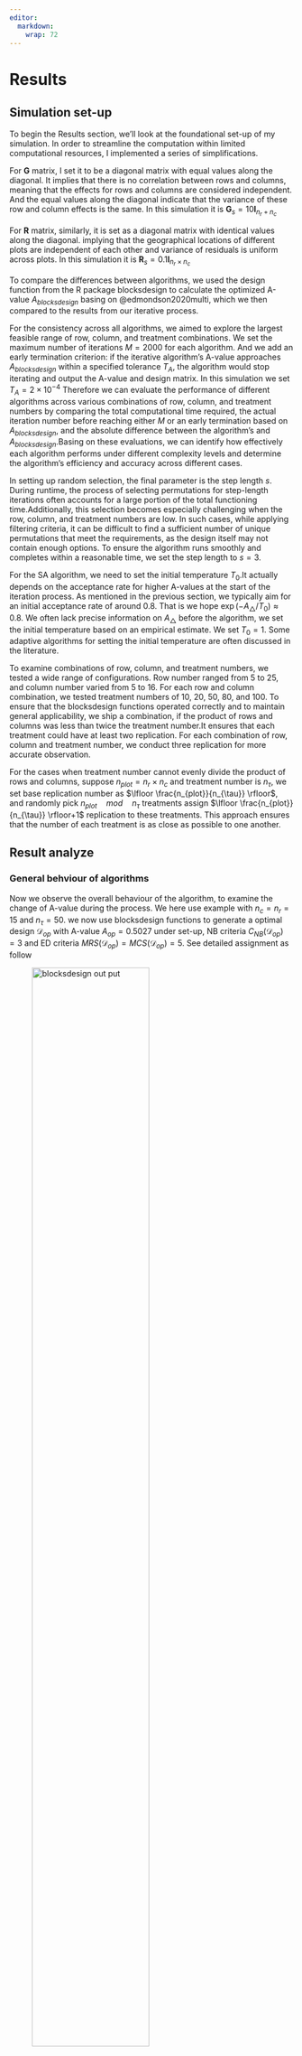 ```yaml
---
editor: 
  markdown: 
    wrap: 72
---
```


# Results {#sec-results}

## Simulation set-up
To begin the Results section, we’ll look at the foundational set-up of my simulation. In order to streamline the computation within limited computational resources, I implemented a series of simplifications.



For $\boldsymbol{G}$ matrix,  I set it to be a diagonal matrix with equal values along the diagonal. It implies that there is no correlation between rows and columns, meaning that the effects for rows and columns are considered independent. And the equal values along the diagonal indicate that the variance of these row and column effects is the same. In this simulation it is $\boldsymbol{G}_s = 10\boldsymbol{I}_{n_r+n_c}$


For $\boldsymbol{R}$ matrix, similarly, it is set as a diagonal matrix with identical values along the diagonal. implying that the geographical locations of different plots are independent of each other and variance of residuals is uniform across plots. In this simulation it is $\boldsymbol{R}_s = 0.1\boldsymbol{I}_{n_r\times n_c}$


To compare the differences between algorithms, we used the design function from the R package blocksdesign to calculate the optimized A-value $A_{blocksdesign}$ basing on @edmondson2020multi, which we then compared to the results from our iterative process.

For the consistency across all algorithms, we aimed to explore the largest feasible range of row, column, and treatment combinations. We set the maximum number of iterations $M=2000$ for each algorithm. And we add an early termination criterion:  if the iterative algorithm’s A-value approaches $A_{blocksdesign}$ within a specified tolerance $T_A$,  the algorithm would stop iterating and output the A-value and design matrix. In this simulation we set $T_A=2\times 10^{-4}$ Therefore we can evaluate the performance of different algorithms across various combinations of row, column, and treatment numbers by comparing the total computational time required, the actual iteration number before reaching either $M$ or an early termination based on $A_{blocksdesign}$, and the absolute difference between the algorithm’s and $A_{blocksdesign}$.Basing on these evaluations, we can identify how effectively each algorithm performs under different complexity levels and determine the algorithm’s efficiency and accuracy across different cases.

In setting up random selection, the final parameter is the step length $s$. During runtime, the process of selecting permutations for step-length iterations often accounts for a large portion of the total functioning time.Additionally, this selection becomes especially challenging when the row, column, and treatment numbers are low. In such cases, while applying filtering criteria, it can be difficult to find a sufficient number of unique permutations that meet the requirements, as the design itself may not contain enough options. To ensure the algorithm runs smoothly and completes within a reasonable time, we set the step length to $s=3$. 

For the SA algorithm, we need to set the initial temperature $T_0$.It actually depends on the acceptance rate for higher A-values at the start of the iteration process. As mentioned in the previous section, we typically aim for an initial acceptance rate of around 0.8. That is we hope $\exp(-A_{\bigtriangleup}/T_0) \approx 0.8$. We often lack precise information on $A_{\bigtriangleup}$ before the algorithm, we set the initial temperature based on an empirical estimate. We set $T_0=1$. Some adaptive algorithms for setting the initial temperature are often discussed in the literature.

To examine combinations of row, column, and treatment numbers, we tested a wide range of configurations. Row number ranged from 5 to 25, and column number varied from 5 to 16. For each row and column combination, we tested treatment numbers of 10, 20, 50, 80, and 100. To ensure that the blocksdesign functions operated correctly and to maintain general applicability, we ship a combination, if the product of rows and columns was less than twice the treatment number.It ensures that each treatment could have at least two replication. For each combination of row, column and treatment number, we conduct three replication for more accurate observation. 

For the cases when treatment number cannot evenly divide the product of rows and columns, suppose $n_{plot}=n_r\times n_c$ and treatment number is $n_{\tau}$, we set base replication number as $\lfloor \frac{n_{plot}}{n_{\tau}} \rfloor$, and randomly pick $n_{plot}\quad mod\quad n_{\tau}$ treatments assign $\lfloor \frac{n_{plot}}{n_{\tau}} \rfloor+1$ replication to these treatments. This approach ensures that the number of each treatment is as close as possible to one another.

## Result analyze
### General behviour of algorithms
Now we observe the overall behaviour of the algorithm, to examine the change of A-value during the process. We here use example with $n_c=n_r=15$ and $n_\tau=50$. we now use blocksdesign functions to generate a optimal design $\mathcal{D}_{op}$ with A-value $A_{op} = 0.5027$ under set-up, NB criteria $C_{NB}(\mathcal{D}_{op})=3$ and ED criteria $MRS(\mathcal{D}_{op})=MCS(\mathcal{D}_{op})=5$. See detailed assignment as follow

![blocksdesign out put](images/Rplots/block-design-visualization.png){fig-align="center" width=70%}

#### Random selection
We now look at how random selection behave during the process. The iteration stops at $549$-th step with output A-value $A_{rs}=0.050478$ and NB criteria $C_{NB}(\mathcal{D}_{rs})=4$ and ED criteria $MRS(\mathcal{D}_{rs})=5$ and $MCS(\mathcal{D}_{rs})=7$. The changes in the A-value over iterations and the specific design are shown in the figure below.

![A v.s. Iteration (Random search)](images/Rplots/random selection example.png){fig-align="center" width=70%}

![Random search out put design](images/Rplots/Random search design visualization.png){fig-align="center" width=70%}

From the results, the A-value obtained by Random Search is relatively close to that of the block design, though slightly larger, as is the NB statistic. Recall that we would like A-value and $C_{NB}$ to be as small as possible, and for both $MRC$ and $MRC$, the larger the better. Therefore, the Random Search outcome has a larger minimum column span, meaning it preform better on evenness of distribution.

#### SA with log cooling schedule
For SA using the log cooling schedule @eq-logcol,Unlike random selection, the algorithm accepts higher A-values with a certain probability, causing fluctuations in A-values throughout the iterations, resulting in rises and falls rather than a steady decline. Details can be seen in the figure below.

![A v.s. Iteration (SA with log cooling schedule)](images/Rplots/SA_SLOW example.png){fig-align="center" width=70%}

![SA with log cooling schedule out put design](images/Rplots/SA_SLOW visualization.png){fig-align="center" width=70%}

As it indicate in the plot, the process went through all iterations, reaching maximum iteration number $M$. At the 2000th iteration, the A-value is $A_{SAlog}=0.050609$ with NB criteria $C_{SAlog}(\mathcal{D}_{rs})=5$ and ED criteria $MRS(\mathcal{D}_{SAlog})=7$ and $MCS(\mathcal{D}_{SAlog})=6$.

Compared to random selection, the optimization of the A-value in SA is less effective, since the limitation of a maximum iteration number $M$.Similar to the NB statistic, where SA shows a less optimal outcome than the block design. However, the two ED statistics given by SA are significantly improved compared to those provided by the blockdesign function and random selection. Because of the slower decrease in acceptance rates for higher A-values with log cooling schedule, we observe that the algorithm occasionally continues to accept larger A-values even in the latter stages. 

#### SA with exp cooling schedule
This is also SA but with an exponential cooling schedule @eq-expcol. Although exponential cooling schedule does not theoretically guarantee SA convergence to the global optimum, it can produce a relatively near-optimal solution within finite computational resources and time constraints. Because of the rapid temperature decrease in exponential cooling, the algorithm initially shows fluctuations in A-values at the beginning of the iterations. However, as the number of iterations increases, the acceptance rate for larger A-values declines quickly, and algorithm tend to avoid accepting higher A-values.Details are shown in the figure below

![A v.s. Iteration (SA with exp cooling schedule)](images/Rplots/SA_F example.png){fig-align="center" width=70%}

![A v.s. Iteration (SA with exp cooling schedule)](images/Rplots/SA_F visualization.png){fig-align="center" width=70%}

The iteration process stopped at the $1341$-st iteration because the A-value had come sufficiently close to the blockdesign A-value. The results show that the A-value achieved is $A_{SAexp} = 0.050473$, with an NB statistic $C_{SAexp}(\mathcal{D}_{rs})=4$, and ED statistics $MRS(\mathcal{D}_{SAexp})=5$ and $MCS(\mathcal{D}_{SAexp})=6$. 

The exponential cooling schedule achieved similar A-values and NB statistics to those of random selection. However, its performance on the ED statistic was less effective compared to both random selection and log cooling. The reason may be the early termination of iterations in exponential cooling, which limited the exploration of the whole design matrix space.

In contrast, random selection evaluates multiple permutations (equal to the step length $s$) in each iteration, which allows it to consider a broader range of potential solutions. Meanwhile, log cooling slows down the convergence, allow it has sufficient iterations to explore the solution space, although it selects only one neighbour at a time.

### Analysis by Algorithm

Now we begin to explore the relationship between function runtime and the number of rows, columns, and treatments. Generally, runtime is proportional to the number of iterations. Here, we have set the maximum number of iterations to 2000. If in the simulation most runs reach the maximum number of iterations, then evaluating the relationship between runtime and rows, columns, and treatment numbers will no longer be meaningful.Therefore, before the analysis, we need to examine the distribution of iteration numbers. If most of the simulations do not reach the maximum number of iterations, we can use runtime as a measure of computational efficiency.

For random selection, many simulations did not reach the maximum number of iterations, which can be observed in the figure.

![#rows v.s. runtime (random selection)](images/Rplots/RS_eva/RS-iternum-distribution.png){fig-align="center" width=70%}

So we present the relationship between runtime and the number of rows under different treatment numbers, as shown in the figures below. As mentioned earlier, we have three replications for each combination of rows, columns, and treatment numbers. We calculate the average of the three replications for each combination as the final result.

![#rows v.s. runtime (random selection)](images/Rplots/RS_eva/RS-row-vs-runtime.png){fig-align="center" width=70%}

We can observe that, under different numbers of columns, the relationship between rows and runtime tends to be similar. Here, we will not discuss the origin or significance of this trend but instead focus on the relation between variables and runtime.  There is no clear positive or negative relationship between the number of rows and runtime. We see that as the number of rows increases, the runtime does not consistently increase or decrease, which is related to the randomness of random selection. During the iteration process, we might be lucky enough to find a good design early and terminate the iteration, or the A-value may gradually decrease over the iterations.

However, by observing the vertical axis of different subplots, we can see that as the number of treatments increases, the range of runtime fluctuations also increases. To demonstrate this, we present the relationship between the number of treatments and runtime under different rows and columns.

![#treatment v.s. runtime (random selection)](images/Rplots/RS_eva/RS-trt-vs-runtime.png){fig-align="center" width=70%}

By observing the figure, we can see that as the number of treatments increases, runtime shows a positive correlation, indicating that with more treatments, random selection requires more time to find permutations and make comparisons.

This approach leads us to consider the relationship between the number of treatments and runtime. However, for SA with log cooling, due to the slow convergence of log cooling and the limitation of a maximum number of iterations, the algorithm often runs until the maximum number of iterations is reached. This makes it difficult to observe the relationship between the number of treatments and runtime, as runtime is often related to the maximum number of iterations. See the image below for details. 

![Iteration number distribution (SA with log cooling schedule)](images/Rplots/SA-Slow-eva/SA-Slow-iternum-distribution.png){fig-align="center" width=70%}

In the figure, we can see that only when the number of rows and columns is small, meaning the design space is limited, SA with log cooling can terminate before reaching the maximum number of iterations. In most other cases, the algorithm stops when it reaches the maximum number of iterations. Therefore, we use the difference $d = (A_{SAlog}-A_{op})/A_{op}$ between the A-value obtained by SA with log cooling at the maximum number of iterations and the A-value calculated by the blockdesign function to evaluate the impact of the number of rows, columns, and treatments on the efficiency of the algorithm.

We first look at the influence of the number of rows on the distance. Similar to the analysis method used for random selection, we provide the following figure.

![#rows v.s. difference (SA with exp cooling schedule)](images/Rplots/SA-Slow-eva/SA-Slow-row-vs-diff.png){fig-align="center" width=70%}

From the above figure, it is evident that the number of rows and columns is positively correlated with the difference. The greater the number of rows, the larger the difference. Similarly, the greater the number of columns, the higher the lines (towards the red), indicating a larger difference. Based on previous experience, we attempt to examine the relationship between the number of treatments and distance, as shown in the figure below.

![#treatment v.s. difference (SA with exp cooling schedule)](images/Rplots/SA-Slow-eva/SA-Slow-trt-vs-diff.png){fig-align="center" width=70%}

The results show that the treatment number is negatively correlated with the difference. In other words, as the treatment number increases, the resulting value (whether the iteration stops early or reaches the maximum number of iterations) tends to be closer to the optimal value. However, this does not necessarily mean that the absolute distance to the optimal value decreases.

For SA with exponential cooling, we also examine the distribution of the iteration numbers.

![#rows v.s. runtime (random selection)](images/Rplots/SA-Fast-eva/SA-Fast-iternum-distribution.png){fig-align="center" width=70%}

It can be seen that most of the simulations did not reach the maximum number of iterations, so we can use runtime to compare the effects of rows, columns, and treatment numbers on the algorithm.

![#rows v.s. runtime (random selection)](images/Rplots/SA-Fast-eva/SA-Fast-row-vs-runtime.png){fig-align="center" width=70%}

We can see that when the treatment number is small, the influence of rows and columns on runtime is not significant. This could be because the design space is smaller, and for randomness, the algorithm stops after fewer iterations. As the treatment number increases, the impact of rows and columns on runtime becomes apparent: the greater the number of rows and columns, the longer the runtime.This effect can also be observed when examining the influence of the treatment number on runtime.

![#rows v.s. runtime (random selection)](images/Rplots/SA-Fast-eva/SA-Fast-trt-vs-runtime.png){fig-align="center" width=70%}

Similarly, we can observe that as the treatment number increases, the runtime also increases. Additionally, as the number of rows increases, the vertical axis of the plot also grows, indicating their positive correlation.

### Comparison Between Algorithms

Now we compare the effectiveness of different algorithms. To simplify the process, we focus on observing the impact of the number of rows, columns, and treatments on the average runtime and the average difference under equivalent conditions. For example, when comparing the effect of the number of rows on the difference for different algorithms, we take the average of the difference for different column counts and treatment numbers at the same row level to simplify the visualization and makes the comparison more intuitive. Before making comparisons, it is important to note that, for our computational resource limitations, we have limited the maximum iteration number to 2000. Therefore, our comparison cannot determine which algorithm is better. Therefore, it aims to compare the performance of different algorithms under the same computational constraints. Here, we compare the effects of row number, column number, and treatment number on the difference and runtime across different algorithms.

#### Comparing with difference
Now, we use the difference to compare the computational efficiency of different algorithms. We present the figures showing the influence of row number, column number, and treatment number on the difference for the three algorithms. Note that for random selection and SA with exponential cooling, the method for calculating the difference is the same as for SA with logarithmic cooling, which means it represents the relative difference, that is $d = (A_{op}-A_{result})/A_{op}$.

![#rows v.s. difference)](images/Rplots/means/r-vs-D.png){fig-align="center" width=70%}

![#rows v.s. difference)](images/Rplots/means/c-vs-D.png){fig-align="center" width=70%}

![#rows v.s. difference)](images/Rplots/means/trt-vs-D.png){fig-align="center" width=70%}

Overall, it can be observed that for the difference, random selection has the smallest value, SA with exponential cooling is slightly larger, and SA with logarithmic cooling has the largest value. Moreover, SA with logarithmic cooling is more influenced by the three variables. 

In general, for all three algorithms, as the number of rows and columns increases, the relative difference also increases. However, the difference is negatively correlated with the treatment number. As mentioned earlier, a smaller relative difference does not necessarily mean that the absolute distance to the optimal value decreases. We can use the figure below to support this point.

![#rows v.s. difference)](images/Rplots/means/trt-vs-ABS-D.png){fig-align="center" width=70%}

It can be seen here that if we consider the absolute difference, it is actually positively correlated with the treatment number.

#### Comparing with runtime
Now, let's see what the comparison looks like from the perspective of runtime. We present the following figure to illustrate this.

![#rows v.s. difference)](images/Rplots/means/r-vs-t.png){fig-align="center" width=70%}

![#rows v.s. difference)](images/Rplots/means/c-vs-t.png){fig-align="center" width=70%}

![#rows v.s. difference)](images/Rplots/means/trt-vs-t.png){fig-align="center" width=70%}

From the figures, we can see that SA with exponential cooling is the fastest, while SA with log cooling takes a bit longer, and random selection requires the longest time. When the number of rows, columns, and treatments is still small, for the design space is limited and the randomness of the algorithms, the differences are less noticeable. However, as these numbers increase, the differences in runtime become more significant, with random selection showing the fastest increase in runtime. Overall, the number of rows, columns, and treatments are all positively correlated with runtime, but the treatment number has a more direct impact on runtime.

### Conclusion

Now, we summarize the computational performance of the three algorithms under constrained computational resources.

First, for random selection, as seen in the analysis above, this algorithm provides relatively accurate results but requires a longer runtime. When the number of treatments increases, the runtime significantly rises. In our simulations, the step-length was set to 3. Increasing the step-length would allow random selection to search the design space more extensively but would require more time.

Next is Simulated Annealing (SA). Overall, the iteration speed is faster compared to random selection. And increasing the number of rows, columns, and treatments requires more iterations and longer runtime. Although the log cooling schedule theoretically ensures convergence to the global optimum, as shown in the simulations above, it may require more iterations to reach the global optimum. On the other hand, the exponential cooling schedule converges faster, and it often ends iteration process early in the simulations. As mentioned earlier, while it cannot theoretically ensure convergence to the global optimum, it can provide an approximately optimal solution within a relatively short time frame under constrained computational resources and avoid local optima to some extent.

